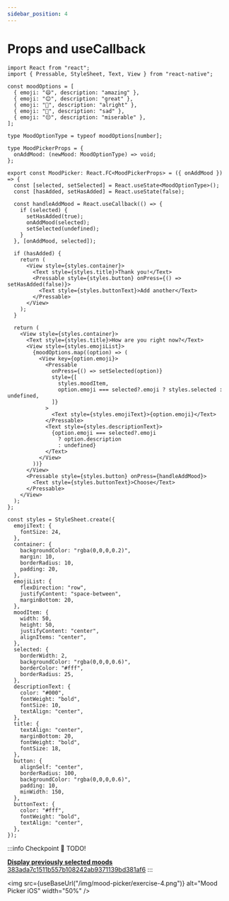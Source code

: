```yaml
---
sidebar_position: 4
---
```



# Props and useCallback

```tsx title="src/components/MoodPicker.tsx"
import React from "react";
import { Pressable, StyleSheet, Text, View } from "react-native";

const moodOptions = [
  { emoji: "😄", description: "amazing" },
  { emoji: "😊", description: "great" },
  { emoji: "🙂", description: "alright" },
  { emoji: "🙁", description: "sad" },
  { emoji: "😔", description: "miserable" },
];

type MoodOptionType = typeof moodOptions[number];

type MoodPickerProps = {
  onAddMood: (newMood: MoodOptionType) => void;
};

export const MoodPicker: React.FC<MoodPickerProps> = ({ onAddMood }) => {
  const [selected, setSelected] = React.useState<MoodOptionType>();
  const [hasAdded, setHasAdded] = React.useState(false);

  const handleAddMood = React.useCallback(() => {
    if (selected) {
      setHasAdded(true);
      onAddMood(selected);
      setSelected(undefined);
    }
  }, [onAddMood, selected]);

  if (hasAdded) {
    return (
      <View style={styles.container}>
        <Text style={styles.title}>Thank you!</Text>
        <Pressable style={styles.button} onPress={() => setHasAdded(false)}>
          <Text style={styles.buttonText}>Add another</Text>
        </Pressable>
      </View>
    );
  }

  return (
    <View style={styles.container}>
      <Text style={styles.title}>How are you right now?</Text>
      <View style={styles.emojiList}>
        {moodOptions.map((option) => (
          <View key={option.emoji}>
            <Pressable
              onPress={() => setSelected(option)}
              style={[
                styles.moodItem,
                option.emoji === selected?.emoji ? styles.selected : undefined,
              ]}
            >
              <Text style={styles.emojiText}>{option.emoji}</Text>
            </Pressable>
            <Text style={styles.descriptionText}>
              {option.emoji === selected?.emoji
                ? option.description
                : undefined}
            </Text>
          </View>
        ))}
      </View>
      <Pressable style={styles.button} onPress={handleAddMood}>
        <Text style={styles.buttonText}>Choose</Text>
      </Pressable>
    </View>
  );
};

const styles = StyleSheet.create({
  emojiText: {
    fontSize: 24,
  },
  container: {
    backgroundColor: "rgba(0,0,0,0.2)",
    margin: 10,
    borderRadius: 10,
    padding: 20,
  },
  emojiList: {
    flexDirection: "row",
    justifyContent: "space-between",
    marginBottom: 20,
  },
  moodItem: {
    width: 50,
    height: 50,
    justifyContent: "center",
    alignItems: "center",
  },
  selected: {
    borderWidth: 2,
    backgroundColor: "rgba(0,0,0,0.6)",
    borderColor: "#fff",
    borderRadius: 25,
  },
  descriptionText: {
    color: "#000",
    fontWeight: "bold",
    fontSize: 10,
    textAlign: "center",
  },
  title: {
    textAlign: "center",
    marginBottom: 20,
    fontWeight: "bold",
    fontSize: 18,
  },
  button: {
    alignSelf: "center",
    borderRadius: 100,
    backgroundColor: "rgba(0,0,0,0.6)",
    padding: 10,
    minWidth: 150,
  },
  buttonText: {
    color: "#fff",
    fontWeight: "bold",
    textAlign: "center",
  },
});
```

:::info Checkpoint 🔗
TODO!

[**Display previously selected moods** 383ada7c1511b557b108242ab9371139bd381af6](https://github.com/kadikraman/mood-tracker/commit/9fdfc26494b436b248b5369f9bc4bfa77942ffcc)
:::

<img
  src={useBaseUrl("/img/mood-picker/exercise-4.png")}
  alt="Mood Picker iOS"
  width="50%"
/>
